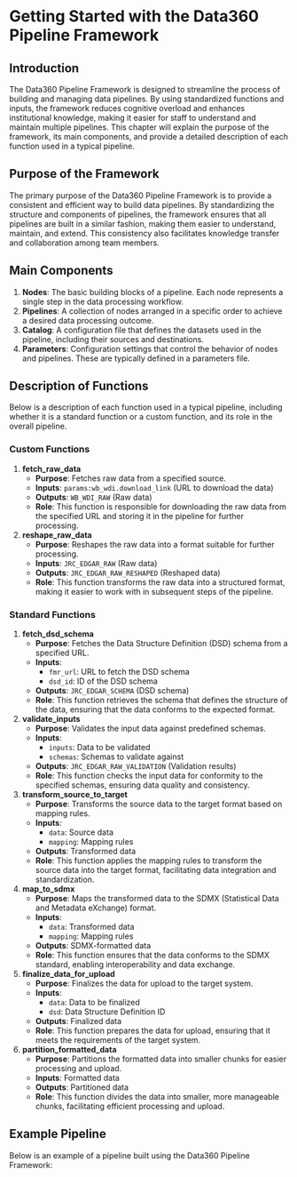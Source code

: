# Getting Started with the Data360 Pipeline Framework

## Introduction

The Data360 Pipeline Framework is designed to streamline the process of building and managing data pipelines. By using standardized functions and inputs, the framework reduces cognitive overload and enhances institutional knowledge, making it easier for staff to understand and maintain multiple pipelines. This chapter will explain the purpose of the framework, its main components, and provide a detailed description of each function used in a typical pipeline.

## Purpose of the Framework

The primary purpose of the Data360 Pipeline Framework is to provide a consistent and efficient way to build data pipelines. By standardizing the structure and components of pipelines, the framework ensures that all pipelines are built in a similar fashion, making them easier to understand, maintain, and extend. This consistency also facilitates knowledge transfer and collaboration among team members.

## Main Components

1.  **Nodes**: The basic building blocks of a pipeline. Each node represents a single step in the data processing workflow.
2.  **Pipelines**: A collection of nodes arranged in a specific order to achieve a desired data processing outcome.
3.  **Catalog**: A configuration file that defines the datasets used in the pipeline, including their sources and destinations.
4.  **Parameters**: Configuration settings that control the behavior of nodes and pipelines. These are typically defined in a parameters file.

## Description of Functions

Below is a description of each function used in a typical pipeline, including whether it is a standard function or a custom function, and its role in the overall pipeline.

### Custom Functions

1.  **fetch_raw_data**
    -   **Purpose**: Fetches raw data from a specified source.
    -   **Inputs**: `params:wb_wdi.download_link` (URL to download the data)
    -   **Outputs**: `WB_WDI_RAW` (Raw data)
    -   **Role**: This function is responsible for downloading the raw data from the specified URL and storing it in the pipeline for further processing.
2.  **reshape_raw_data**
    -   **Purpose**: Reshapes the raw data into a format suitable for further processing.
    -   **Inputs**: `JRC_EDGAR_RAW` (Raw data)
    -   **Outputs**: `JRC_EDGAR_RAW_RESHAPED` (Reshaped data)
    -   **Role**: This function transforms the raw data into a structured format, making it easier to work with in subsequent steps of the pipeline.

### Standard Functions

1.  **fetch_dsd_schema**
    -   **Purpose**: Fetches the Data Structure Definition (DSD) schema from a specified URL.
    -   **Inputs**:
        -   `fmr_url`: URL to fetch the DSD schema
        -   `dsd_id`: ID of the DSD schema
    -   **Outputs**: `JRC_EDGAR_SCHEMA` (DSD schema)
    -   **Role**: This function retrieves the schema that defines the structure of the data, ensuring that the data conforms to the expected format.
2.  **validate_inputs**
    -   **Purpose**: Validates the input data against predefined schemas.
    -   **Inputs**:
        -   `inputs`: Data to be validated
        -   `schemas`: Schemas to validate against
    -   **Outputs**: `JRC_EDGAR_RAW_VALIDATION` (Validation results)
    -   **Role**: This function checks the input data for conformity to the specified schemas, ensuring data quality and consistency.
3.  **transform_source_to_target**
    -   **Purpose**: Transforms the source data to the target format based on mapping rules.
    -   **Inputs**:
        -   `data`: Source data
        -   `mapping`: Mapping rules
    -   **Outputs**: Transformed data
    -   **Role**: This function applies the mapping rules to transform the source data into the target format, facilitating data integration and standardization.
4.  **map_to_sdmx**
    -   **Purpose**: Maps the transformed data to the SDMX (Statistical Data and Metadata eXchange) format.
    -   **Inputs**:
        -   `data`: Transformed data
        -   `mapping`: Mapping rules
    -   **Outputs**: SDMX-formatted data
    -   **Role**: This function ensures that the data conforms to the SDMX standard, enabling interoperability and data exchange.
5.  **finalize_data_for_upload**
    -   **Purpose**: Finalizes the data for upload to the target system.
    -   **Inputs**:
        -   `data`: Data to be finalized
        -   `dsd`: Data Structure Definition ID
    -   **Outputs**: Finalized data
    -   **Role**: This function prepares the data for upload, ensuring that it meets the requirements of the target system.
6.  **partition_formatted_data**
    -   **Purpose**: Partitions the formatted data into smaller chunks for easier processing and upload.
    -   **Inputs**: Formatted data
    -   **Outputs**: Partitioned data
    -   **Role**: This function divides the data into smaller, more manageable chunks, facilitating efficient processing and upload.

## Example Pipeline

Below is an example of a pipeline built using the Data360 Pipeline Framework:
